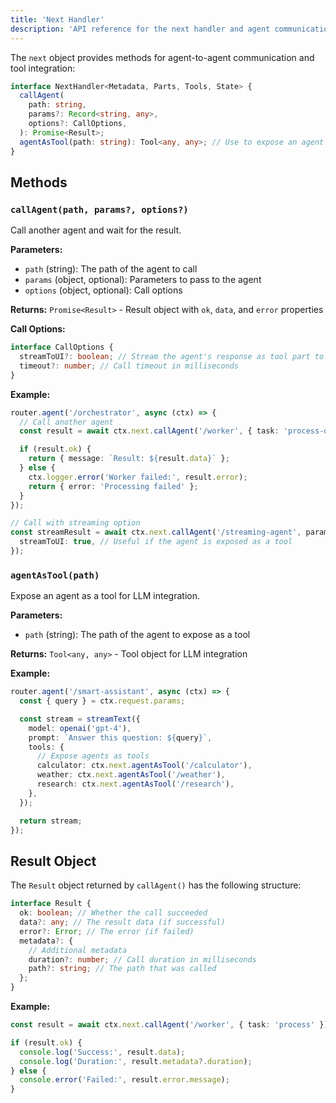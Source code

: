 ```yaml
---
title: 'Next Handler'
description: 'API reference for the next handler and agent communication methods.'
---
```


The `next` object provides methods for agent-to-agent communication and tool integration:

```typescript
interface NextHandler<Metadata, Parts, Tools, State> {
  callAgent(
    path: string,
    params?: Record<string, any>,
    options?: CallOptions,
  ): Promise<Result>;
  agentAsTool(path: string): Tool<any, any>; // Use to expose an agent as a tool to an LLM
}
```

## Methods

### `callAgent(path, params?, options?)`

Call another agent and wait for the result.

**Parameters:**

- `path` (string): The path of the agent to call
- `params` (object, optional): Parameters to pass to the agent
- `options` (object, optional): Call options

**Returns:** `Promise<Result>` - Result object with `ok`, `data`, and `error` properties

**Call Options:**

```typescript
interface CallOptions {
  streamToUI?: boolean; // Stream the agent's response as tool part to the UI
  timeout?: number; // Call timeout in milliseconds
}
```

**Example:**

```typescript
router.agent('/orchestrator', async (ctx) => {
  // Call another agent
  const result = await ctx.next.callAgent('/worker', { task: 'process-data' });

  if (result.ok) {
    return { message: `Result: ${result.data}` };
  } else {
    ctx.logger.error('Worker failed:', result.error);
    return { error: 'Processing failed' };
  }
});

// Call with streaming option
const streamResult = await ctx.next.callAgent('/streaming-agent', params, {
  streamToUI: true, // Useful if the agent is exposed as a tool
});
```

### `agentAsTool(path)`

Expose an agent as a tool for LLM integration.

**Parameters:**

- `path` (string): The path of the agent to expose as a tool

**Returns:** `Tool<any, any>` - Tool object for LLM integration

**Example:**

```typescript
router.agent('/smart-assistant', async (ctx) => {
  const { query } = ctx.request.params;

  const stream = streamText({
    model: openai('gpt-4'),
    prompt: `Answer this question: ${query}`,
    tools: {
      // Expose agents as tools
      calculator: ctx.next.agentAsTool('/calculator'),
      weather: ctx.next.agentAsTool('/weather'),
      research: ctx.next.agentAsTool('/research'),
    },
  });

  return stream;
});
```

## Result Object

The `Result` object returned by `callAgent()` has the following structure:

```typescript
interface Result {
  ok: boolean; // Whether the call succeeded
  data?: any; // The result data (if successful)
  error?: Error; // The error (if failed)
  metadata?: {
    // Additional metadata
    duration?: number; // Call duration in milliseconds
    path?: string; // The path that was called
  };
}
```

**Example:**

```typescript
const result = await ctx.next.callAgent('/worker', { task: 'process' });

if (result.ok) {
  console.log('Success:', result.data);
  console.log('Duration:', result.metadata?.duration);
} else {
  console.error('Failed:', result.error.message);
}
```
